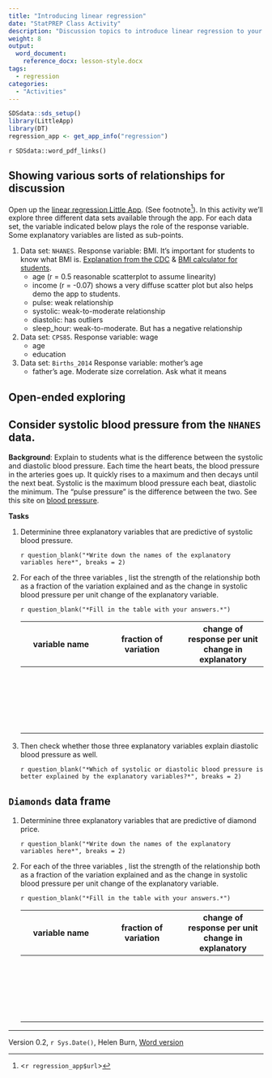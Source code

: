 ```yaml
---
title: "Introducing linear regression"
date: "StatPREP Class Activity"
description: "Discussion topics to introduce linear regression to your class."
weight: 8
output:
  word_document:
    reference_docx: lesson-style.docx
tags: 
  - regression
categories: 
  - "Activities"
---
```


```r
SDSdata::sds_setup()
library(LittleApp)
library(DT)
regression_app <- get_app_info("regression")
```

`r SDSdata::word_pdf_links()`

## Showing various sorts of relationships for discussion

Open up the [linear regression Little App](`r regression_app$url`). (See footnote^[<`r regression_app$url`>]). In this activity we'll explore three different data sets available through the app. For each data set, the variable indicated below plays the role of the response variable. Some explanatory variables are listed as sub-points.

1. Data set: `NHANES`. Response variable: BMI. It’s important for students to know what BMI is. [Explanation from the CDC](https://www.cdc.gov/healthyweight/assessing/bmi/) & [BMI calculator for students](https://www.nhlbi.nih.gov/health/educational/lose_wt/BMI/bmicalc.htm).
     - age (r = 0.5 reasonable scatterplot to assume linearity)
     - income (r = -0.07) shows a very diffuse scatter plot but also helps demo the app to students.
     - pulse: weak relationship
     - systolic: weak-to-moderate relationship
     - diastolic: has outliers
     - sleep_hour: weak-to-moderate. But has a negative relationship
2. Data set: `CPS85`. Response variable: wage 
    - age
    - education
3. Data set: `Births_2014` Response variable: mother's age
    - father’s age. Moderate size correlation. Ask what it means

## Open-ended exploring

## Consider systolic blood pressure from the `NHANES` data.

**Background**: Explain to students what is the difference between the systolic and diastolic blood pressure. Each time the heart beats, the blood pressure in the arteries goes up. It quickly rises to a maximum and then decays until the next beat. Systolic is the maximum blood pressure each beat, diastolic the minimum. The “pulse pressure” is the difference between the two. See this site on [blood pressure](https://www.mayoclinic.org/diseases-conditions/high-blood-pressure/expert-answers/pulse-pressure/faq-20058189).

**Tasks**

1. Determinine three explanatory variables that are predictive of systolic blood pressure.

     `r question_blank("*Write down the names of the explanatory variables here*", breaks = 2)`

2. For each of the three variables , list the strength of the relationship both as a fraction of the variation explained and as the change in systolic blood pressure per unit change of the explanatory variable.

     `r question_blank("*Fill in the table with your answers.*")`
     
     variable name |  fraction of variation | change of response per unit change in explanatory
     --------------|--------------|--------------|
          |      |     
          |      |     
          |      |     
          |      |     
          |      |      
     

3. Then check whether those three explanatory variables explain diastolic blood pressure as well. 

    `r question_blank("*Which of systolic or diastolic blood pressure is better explained by the explanatory variables?*", breaks = 2)`

## `Diamonds` data frame 

1. Determinine three explanatory variables that are predictive of diamond price.

     `r question_blank("*Write down the names of the explanatory variables here*", breaks = 2)`

2. For each of the three variables , list the strength of the relationship both as a fraction of the variation explained and as the change in systolic blood pressure per unit change of the explanatory variable.

     `r question_blank("*Fill in the table with your answers.*")`
     
     variable name |  fraction of variation | change of response per unit change in explanatory
     --------------|--------------|--------------|
          |      |     
          |      |     
          |      |     
          |      |     
          |      |      
     

----------------------

Version 0.2, `r Sys.Date()`, Helen Burn, [Word version](`r paste0("/word-versions/",tools::file_path_sans_ext(knitr::current_input()), ".docx")`)